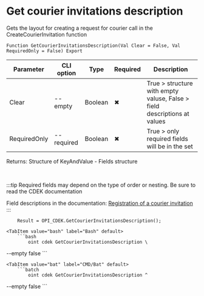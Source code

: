 ﻿---
sidebar_position: 7
---


# Get courier invitations description
 Gets the layout for creating a request for courier call in the CreateCourierInvitation function



`Function GetCourierInvitationsDescription(Val Clear = False, Val RequiredOnly = False) Export`

  | Parameter | CLI option | Type | Required | Description |
  |-|-|-|-|-|
  | Clear | --empty | Boolean | &#x2716; | True > structure with empty valuse, False > field descriptions at values |
  | RequiredOnly | --required | Boolean | &#x2716; | True > only required fields will be in the set |

  
  Returns:  Structure of KeyAndValue - Fields structure

<br/>

:::tip
Required fields may depend on the type of order or nesting. Be sure to read the CDEK documentation

 Field descriptions in the documentation: [Registration of a courier invitation](https://api-docs.cdek.ru/33828859.html)
:::
<br/>


```bsl title="1C:Enterprise/OneScript code example"
    Result = OPI_CDEK.GetCourierInvitationsDescription();
```
 

 <Tabs>
  
    <TabItem value="bash" label="Bash" default>
        ```bash
            oint cdek GetCourierInvitationsDescription \
 --empty false
        ```
    </TabItem>
  
    <TabItem value="bat" label="CMD/Bat" default>
        ```batch
            oint cdek GetCourierInvitationsDescription ^
 --empty false
        ```
    </TabItem>
</Tabs>


```json title="Result"

```
